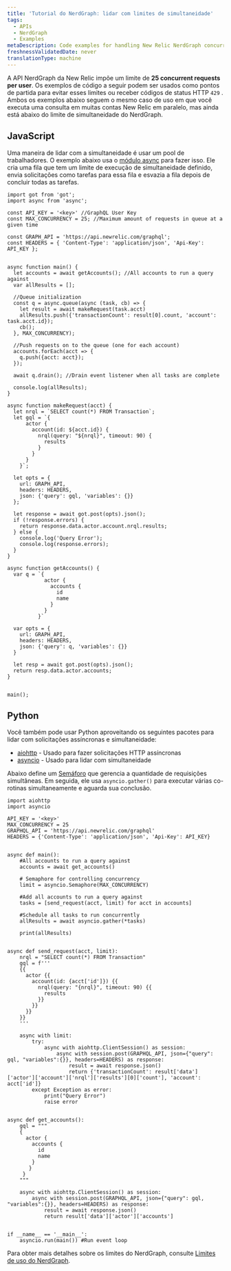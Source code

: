 ```yaml
---
title: 'Tutorial do NerdGraph: lidar com limites de simultaneidade'
tags:
  - APIs
  - NerdGraph
  - Examples
metaDescription: Code examples for handling New Relic NerdGraph concurrency limits.
freshnessValidatedDate: never
translationType: machine
---
```


A API NerdGraph da New Relic impõe um limite de <DNT>**25 concurrent requests per user**</DNT>. Os exemplos de código a seguir podem ser usados como pontos de partida para evitar esses limites ou receber códigos de status HTTP `429` . Ambos os exemplos abaixo seguem o mesmo caso de uso em que você executa uma consulta em muitas contas New Relic em paralelo, mas ainda está abaixo do limite de simultaneidade do NerdGraph.

## JavaScript

Uma maneira de lidar com a simultaneidade é usar um pool de trabalhadores. O exemplo abaixo usa o [módulo async](https://caolan.github.io/async/v3/docs.html#queue) para fazer isso. Ele cria uma fila que tem um limite de execução de simultaneidade definido, envia solicitações como tarefas para essa fila e esvazia a fila depois de concluir todas as tarefas.

```node
import got from 'got';
import async from 'async';

const API_KEY = '<key>' //GraphQL User Key
const MAX_CONCURRENCY = 25; //Maximum amount of requests in queue at a given time

const GRAPH_API = 'https://api.newrelic.com/graphql';
const HEADERS = { 'Content-Type': 'application/json', 'Api-Key': API_KEY };


async function main() {
  let accounts = await getAccounts(); //All accounts to run a query against
  var allResults = [];

  //Queue initialization
  const q = async.queue(async (task, cb) => {
    let result = await makeRequest(task.acct)
    allResults.push({'transactionCount': result[0].count, 'account': task.acct.id});
    cb();
  }, MAX_CONCURRENCY);

  //Push requests on to the queue (one for each account)
  accounts.forEach(acct => {
    q.push({acct: acct});
  });

  await q.drain(); //Drain event listener when all tasks are complete

  console.log(allResults);
}

async function makeRequest(acct) {
  let nrql = `SELECT count(*) FROM Transaction`;
  let gql = `{
      actor {
        account(id: ${acct.id}) {
          nrql(query: "${nrql}", timeout: 90) {
            results
          }
        }
      }
    }`;

  let opts = {
    url: GRAPH_API,
    headers: HEADERS,
    json: {'query': gql, 'variables': {}}
  };

  let response = await got.post(opts).json();
  if (!response.errors) {
    return response.data.actor.account.nrql.results;
  } else {
    console.log('Query Error');
    console.log(response.errors);
  }
}

async function getAccounts() {
  var q = `{
            actor {
              accounts {
                id
                name
              }
            }
          }`

  var opts = {
    url: GRAPH_API,
    headers: HEADERS,
    json: {'query': q, 'variables': {}}
  }

  let resp = await got.post(opts).json();
  return resp.data.actor.accounts;
}


main();

```

## Python

Você também pode usar Python aproveitando os seguintes pacotes para lidar com solicitações assíncronas e simultaneidade:

* [aiohttp](https://docs.aiohttp.org/en/stable/) - Usado para fazer solicitações HTTP assíncronas
* [asyncio](https://docs.python.org/3/library/asyncio.html) - Usado para lidar com simultaneidade

Abaixo define um [Semáforo](https://docs.python.org/3/library/asyncio-sync.html?highlight=semaphore#asyncio.Semaphore) que gerencia a quantidade de requisições simultâneas. Em seguida, ele usa `asyncio.gather()` para executar várias co-rotinas simultaneamente e aguarda sua conclusão.

```
import aiohttp
import asyncio

API_KEY = '<key>'
MAX_CONCURRENCY = 25
GRAPHQL_API = 'https://api.newrelic.com/graphql'
HEADERS = {'Content-Type': 'application/json', 'Api-Key': API_KEY}


async def main():
    #All accounts to run a query against
    accounts = await get_accounts()

    # Semaphore for controlling concurrency
    limit = asyncio.Semaphore(MAX_CONCURRENCY)

    #Add all accounts to run a query against
    tasks = [send_request(acct, limit) for acct in accounts]

    #Schedule all tasks to run concurrently
    allResults = await asyncio.gather(*tasks)

    print(allResults)


async def send_request(acct, limit):
    nrql = "SELECT count(*) FROM Transaction"
    gql = f'''
    {{
      actor {{
        account(id: {acct['id']}) {{
          nrql(query: "{nrql}", timeout: 90) {{
            results
          }}
        }}
      }}
    }}
    '''

    async with limit:
        try:
            async with aiohttp.ClientSession() as session:
                async with session.post(GRAPHQL_API, json={"query": gql, "variables":{}}, headers=HEADERS) as response:
                    result = await response.json()
                    return {'transactionCount': result['data']['actor']['account']['nrql']['results'][0]['count'], 'account': acct['id']}
        except Exception as error:
            print("Query Error")
            raise error


async def get_accounts():
    gql = """
    {
      actor {
        accounts {
          id
          name
        }
       }
     }
    """

    async with aiohttp.ClientSession() as session:
        async with session.post(GRAPHQL_API, json={"query": gql, "variables":{}}, headers=HEADERS) as response:
            result = await response.json()
            return result['data']['actor']['accounts']


if __name__ == '__main__':
    asyncio.run(main()) #Run event loop

```

Para obter mais detalhes sobre os limites do NerdGraph, consulte [Limites de uso do NerdGraph](/docs/apis/nerdgraph/nerdgraph-usage-limits).